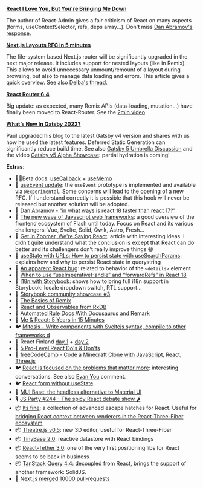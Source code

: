 **[React I Love You, But You're Bringing Me Down](https://marmelab.com/blog/2022/09/20/react-i-love-you.html)**

The author of React-Admin gives a fair criticism of React on many aspects (forms, useContextSelector, refs, deps array...). Don't miss [Dan Abramov's response](https://twitter.com/dan_abramov/status/1572590212647391235).

**[Next.js Layouts RFC in 5 minutes](https://vercel.com/blog/next-js-layouts-rfc-in-5-minutes)**

The file-system based Next.js router will be significantly upgraded in the next major release. It includes support for nested layouts (like in Remix). This allows to avoid unnecessary unmount/remount of a layout during browsing, but also to manage data loading and errors. This article gives a quick overview. See also [Delba's thread](https://twitter.com/delba_oliveira/status/1568291558776274945).

**[React Router 6.4](https://remix.run/blog/react-router-v6.4)**

Big update: as expected, many Remix APIs (data-loading, mutation...) have finally been moved to React-Router. See the [2min video](https://www.youtube.com/watch?v=aX74DbFT5nI)

**[What’s New In Gatsby 2022?](https://www.smashingmagazine.com/2022/09/new-gatsby-2022/)**

Paul upgraded his blog to the latest Gatsby v4 version and shares with us how he used the latest features. Deferred Static Generation can significantly reduce build time. See also [Gatsby 5 Umbrella Discussion](https://github.com/gatsbyjs/gatsby/discussions/36609) and the video [Gatsby v5 Alpha Showcase](https://www.youtube.com/watch?v=C-WrnfUm33k): partial hydration is coming!

**Extras**:

- 🧑‍🎓Beta docs: [useCallback](https://twitter.com/dan_abramov/status/1570021510659579904) + [useMemo](https://twitter.com/dan_abramov/status/1568602727147520000)
- 💬 [useEvent update](https://github.com/reactjs/rfcs/pull/220#issuecomment-1259938816): the `useEvent` prototype is implemented and available via `@experimental`. Some concerns will lead to the opening of a new RFC. If I understand correctly it is possible that this hook will never be released but another solution will be adopted.
- 💬 [Dan Abramov - "in what ways is react 18 faster than react 17?"](https://www.reddit.com/r/reactjs/comments/xmr9tg/comment/ippsuin/)
- 📜 [The new wave of Javascript web frameworks](https://frontendmastery.com/posts/the-new-wave-of-javascript-web-frameworks/): a good overview of the frontend ecosystem of Flash until today. Focus on React and its various challengers: Vue, Svelte, Solid, Qwik, Astro, Fresh...
- 📜 [Get in Zoomer, We're Saving React](https://acko.net/blog/get-in-zoomer-we-re-saving-react/): article with interesting ideas. I didn't quite understand what the conclusion is except that React can do better and its challengers don't really improve things 😅
- 📜 [useState with URLs: How to persist state with useSearchParams](https://blog.logrocket.com/use-state-url-persist-state-usesearchparams/): explains how and why to persist React state in querystring
- 📜 [An apparent React bug](https://phelipetls.github.io/posts/surprising-react-bug/): related to behavior of the `<details>` element
- 📜 [When to use “useImperativeHandle” and “forwardRefs” in React 18](https://betterprogramming.pub/when-to-use-useimperativehandle-and-forwardrefs-in-react-18-89cce42b3309)
- 📜 [I18n with Storybook](https://storybook.js.org/blog/internationalize-components-with-storybook/): shows how to bring full i18n support in Storybook: locale dropdown switch, RTL support...
- 📜 [Storybook community showcase #3](https://storybook.js.org/blog/community-showcase-3/)
- 📜 [The Basics of Remix](https://css-tricks.com/the-basics-of-remix/)
- 📜 [React and Observables from RxDB](https://www.sabre.com/locations/poland/react-and-observables-from-rxdb/)
- 📜 [Automated Rule Docs With Docusaurus and Remark](https://typescript-eslint.io/blog/automated-rule-docs-with-docusaurus-and-remark/)
- 📜 [Me & React: 5 Years in 15 Minutes](https://valeriavg.dev/me-and-react-5-years-in-15-minutes)
- 🐦 [Mitosis - Write components with Sveltejs syntax, compile to other frameworks d](https://twitter.com/Steve8708/status/1573444026006585345)
- 🎥 React Finland [day 1](https://www.youtube.com/watch?v=zE8PDM_7xoQ) + [day 2](https://www.youtube.com/watch?v=rHjwZu0EmlQ)
- 🎥 [5 Pro-Level React Do's & Don'ts](https://www.youtube.com/watch?v=4FhJkX18fS8)
- 🎥 [freeCodeCamp - Code a Minecraft Clone with JavaScript, React, Three.js](https://www.youtube.com/watch?v=qpOZup_3P_A)
- 🐦 [React is focused on the problems that matter more](https://twitter.com/heyImMapleLeaf/status/1567960223759093760): interesting conversations. See also [Evan You](https://twitter.com/youyuxi/status/1569485243077529602) comment.
- 🐦 [React form without useState](https://twitter.com/DavidKPiano/status/1569361453928300545)
- 🚧 [MUI Base: the headless alternative to Material UI](https://twitter.com/MUI_hq/status/1570695041034731520)
- 🎙️ [JS Party #244 - The spicy React debate show 🌶️](https://changelog.com/jsparty/244)
- 📦 [Its fine](https://github.com/pmndrs/its-fine): a collection of advanced escape hatches for React. Useful for [bridging React context between renderers in the React-Three-Fiber ecosystem](https://twitter.com/0xca0a/status/1573064826339094528)
- 📦 [Theatre.js v0.5](https://www.theatrejs.com/blog/theatre-05-is-out): new 3D editor, useful for React-Three-Fiber
- 📦 [TinyBase 2.0](https://twitter.com/tinybasejs/status/1570864399728136193): reactive datastore with React bindings
- 📦 [React-Tether 3.0](https://github.com/danreeves/react-tether/releases/tag/v3.0.0): one of the very first positioning libs for React seems to be back in business
- 📦 [TanStack Query 4.4](https://github.com/TanStack/query/releases/tag/v4.4.0): decoupled from React, brings the support of another framework: SolidJS.
- 🥳️ [Next.js merged 10000 pull-requests](https://twitter.com/github/status/1574750716966498304)
